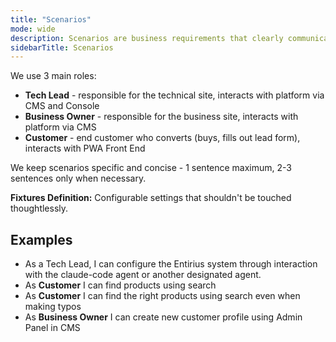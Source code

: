 ```yaml
---
title: "Scenarios"
mode: wide
description: Scenarios are business requirements that clearly communicate main goals - understandable by everyone within seconds. We use them to describe background of every version and feature in docs.
sidebarTitle: Scenarios
---
```


We use 3 main roles:

- **Tech Lead** - responsible for the technical site, interacts with platform via CMS and Console
- **Business Owner** - responsible for the business site, interacts with platform via CMS
- **Customer** - end customer who converts (buys, fills out lead form), interacts with PWA Front End

We keep scenarios specific and concise - 1 sentence maximum, 2-3 sentences only when necessary.

**Fixtures Definition:** Configurable settings that shouldn't be touched thoughtlessly.

## Examples

- As a Tech Lead, I can configure the Entirius system through interaction with the claude-code agent or another designated agent.
- As **Customer** I can find products using search
- As **Customer** I can find the right products using search even when making typos
- As **Business Owner** I can create new customer profile using Admin Panel in CMS

<CardGroup>
    <Card title="Onepager (MVP)" href="/get-started/setup-entirius/onepager-mvp" icon="rocket" iconType="solid" horizontal />
    <Card title="Shop (coming soon)" href="#" icon="cube" iconType="solid" horizontal />
</CardGroup>
